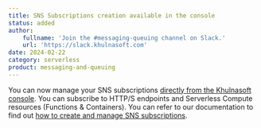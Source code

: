 ```yaml
---
title: SNS Subscriptions creation available in the console
status: added
author:
    fullname: 'Join the #messaging-queuing channel on Slack.'
    url: 'https://slack.khulnasoft.com'
date: 2024-02-22
category: serverless
product: messaging-and-queuing
---
```


You can now manage your SNS subscriptions [directly from the Khulnasoft console](https://console.khulnasoft.com/messaging/protocols/). You can subscribe to HTTP/S endpoints and Serverless Compute resources (Functions & Containers). 
You can refer to our documentation to find out [how to create and manage SNS subscriptions](/serverless/messaging/how-to/create-manage-subscriptions/).

